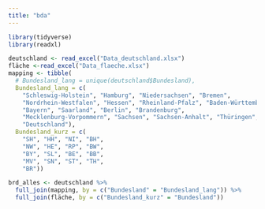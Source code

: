 ```yaml
---
title: "bda"
---
```


```r
library(tidyverse)
library(readxl)
```

```r
deutschland <- read_excel("Data_deutschland.xlsx")
fläche <-read_excel("Data_flaeche.xlsx")
mapping <- tibble(
  # Bundesland_lang = unique(deutschland$Bundesland),
  Bundesland_lang = c(
    "Schleswig-Holstein", "Hamburg", "Niedersachsen", "Bremen",
    "Nordrhein-Westfalen", "Hessen", "Rheinland-Pfalz", "Baden-Württemberg",
    "Bayern", "Saarland", "Berlin", "Brandenburg",
    "Mecklenburg-Vorpommern", "Sachsen", "Sachsen-Anhalt", "Thüringen",
    "Deutschland"),
  Bundesland_kurz = c(
    "SH", "HH", "NI", "BH",
    "NW", "HE", "RP", "BW",
    "BY", "SL", "BE", "BB",
    "MV", "SN", "ST", "TH",
    "BR"))
```


```r
brd_alles <- deutschland %>%
  full_join(mapping, by = c("Bundesland" = "Bundesland_lang")) %>%
  full_join(fläche, by = c("Bundesland_kurz" = "Bundesland"))
```
